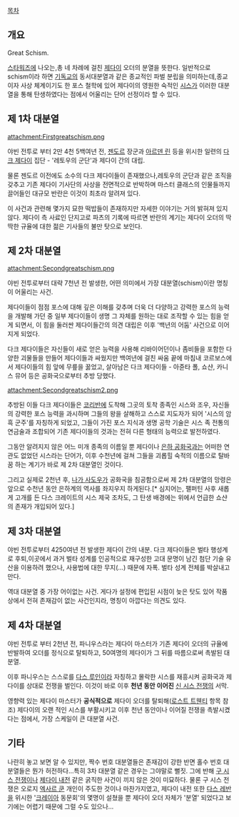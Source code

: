 [[목차]]

== 개요 ==
Great Schism.

[[스타워즈]]에 나오는,총 네 차례에 걸친 [[제다이]] 오더의 분열을 뜻한다. 일반적으로 schism이라 하면 [[기독교]]의 동서대분열과 같은 종교적인 파벌 분립을 의미하는데,종교이자 사상 체계이기도 한 포스 철학에 있어 제다이의 영원한 숙적인 [[시스]]가 이러한 대분열을 통해 탄생하였다는 점에서 어울리는 단어 선정이라 할 수 있다. 

== 제 1차 대분열 ==
attachment:Firstgreatschism.png

야빈 전투로 부터 2만 4천 5백여년 전, [[젠도르]] 장군과 [[아르덴 린]] 등을 위시한 일련의 [[다크 제다이]] 집단 - '레토우의 군단'과 제다이 간의 대립.

물론 젠도르 이전에도 소수의 다크 제다이들이 존재했으나,레토우의 군단과 같은 조직을 갖추고 기존 제다이 기사단의 사상을 전면적으로 반박하며 마스터 클래스의 인물들까지 끌어들인 대규모 반란은 이것이 최초라 알려져 있다.  

이 사건과 관련해 몇가지 묘한 떡밥들이 존재하지만 자세한 이야기는 거의 밝혀져 있지 않다. 제다이 측 사료인 단지고로 파츠의 기록에 따르면 반란의 계기는 제다이 오더의 딱딱한 규율에 대한 젊은 기사들의 불만 탓으로 보인다.

== 제 2차 대분열 ==
attachment:Secondgreatschism.png

야빈 전투로부터 대략 7천년 전 발생한, 어떤 의미에서 가장 대분열(schism)이란 명칭이 어울리는 사건. 

제다이들이 점점 포스에 대해 깊은 이해를 갖추며 더욱 더 다양하고 강력한 포스의 능력을 개발해 가던 중 일부 제다이들이 생명 그 자체를 원하는 대로 조작할 수 있는 힘을 얻게 되면서, 이 힘을 둘러싼 제다이들간의 의견 대립은 이후 '백년의 어둠' 사건으로 이어지게 되었다.

다크 제다이들은 자신들이 새로 얻은 능력을 사용해 리바이어던이나 좀비들을 포함한 다양한 괴물들을 만들어 제다이들과 싸웠지만 백여년에 걸친 싸움 끝에 마침내 코르보스에서 제다이들의 힘 앞에 무릎을 꿇었고, 살아남은 다크 제다이들 - 아쥰타 폴, 쇼샨, 카니스 뮤어 등은 공화국으로부터 추방 당했다.

attachment:Secondgreatschism2.png

추방된 이들 다크 제다이들은 [[코리반]]에 도착해 그곳의 토착 종족인 시스와 조우, 자신들의 강력한 포스 능력을 과시하며 그들의 왕을 살해하고 스스로 지도자가 되어 '시스의 암흑 군주'를 자칭하게 되었고, 그들이 가진 포스 지식과 생명 공학 기술은 시스 족 전통의 연금술과 조합되어 기존 제다이들의 것과는 전혀 다른 형태의 능력으로 발전하였다.
 
그동안 알려지지 않은 어느 미개 종족의 이름일 뿐 제다이나 [[은하 공화국]]과는 어떠한 연관도 없었던 시스라는 단어가, 이후 수천년에 걸쳐 그들을 괴롭힐 숙적의 이름으로 탈바꿈 하는 계기가 바로 제 2차 대분열인 것이다.

그리고 실제로 2천년 후, [[나가 사도우]]가 공화국을 침공함으로써 제 2차 대분열의 망령은 앞으로 수천년 동안 은하계의 역사를 좌지우지 하게된다.[* 심지어는, 팰퍼틴 사후 새롭게 고개를 든 다스 크레이트의 시스 제국 조차도, 그 탄생 배경에는 위에서 언급한 쇼샨의 존재가 개입되어 있다.]

== 제 3차 대분열 ==
야빈 전투로부터 4250여년 전 발생한 제다이 간의 내분. 다크 제다이들은 벌타 행성계로 후퇴,이곳에서 과거 벌타 성계를 인공적으로 재구성한 고대 문명이 남긴 첨단 기술 유산을 이용하려 했으나, 사용법에 대한 무지(...) 때문에 자폭. 벌타 성계 전체를 박살내고 만다.

역대 대분열 중 가장 어이없는 사건. 게다가 설정에 편입된 시점이 늦은 탓도 있어 작품 상에서 전혀 존재감이 없는 사건인지라, 명칭이 아깝다는 의견도 있다.

== 제 4차 대분열 ==

야빈 전투로 부터 2천년 전, 파니우스라는 제다이 마스터가 기존 제다이 오더의 규율에 반발하여 오더를 정식으로 탈퇴하고, 50여명의 제다이가 그 뒤를 따름으로써 촉발된 대분열.

이후 파니우스는 스스로를 [[다스 루인]]이라 자칭하고 몰락한 시스를 재흥시켜 공화국과 제다이를 상대로 전쟁을 벌인다. 이것이 바로 이후 '''천년 동안 이어진''' [[신 시스 전쟁]]의 서막.

영향력 있는 제다이 마스터가 '''공식적으로''' 제다이 오더를 탈퇴해([[로스트 트웬티]] 항목 참조) 제다이의 오랜 적인 시스를 부활시키고 이후 천년 동안이나 이어질 전쟁을 촉발시켰다는 점에서, 가장 스케일이 큰 대분열 사건. 

== 기타 ==
나란히 놓고 보면 알 수 있지만, 짝수 번호 대분열들은 존재감이 강한 반면 홀수 번호 대분열들은 뭔가 허전하다...특히 3차 대분열 같은 경우는 그야말로 뻘짓. 그에 반해 [[구 시스 전쟁]]이나 [[제다이 내전]] 같은 굵직한 사건이 끼지 않은 것이 미묘하다. 물론 구 시스 전쟁은 오로지 [[엑사르 쿤]] 개인이 주도한 것이나 마찬가지였고, 제다이 내전 또한 [[다스 레반]]을 위시한 '[[크레이아]] 동문회'의 몇명이 설쳤을 뿐 제다이 오더 자체가 '분열' 되었다고 보기에는 어렵기 때문에 그럴 수도 있으나...

